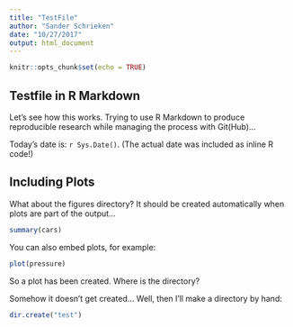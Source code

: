 ```yaml
---
title: "TestFile"
author: "Sander Schrieken"
date: "10/27/2017"
output: html_document
---
```


```r
knitr::opts_chunk$set(echo = TRUE)
```

## Testfile in R Markdown

Let's see how this works. Trying to use R Markdown to produce reproducible research while managing the process with Git(Hub)...

Today's date is: `r Sys.Date()`. (The actual date was included as inline R code!)


## Including Plots

What about the figures directory? It should be created automatically when plots are part of the output...

```r
summary(cars)
```

You can also embed plots, for example:

```r
plot(pressure)
```

So a plot has been created. Where is the directory?

Somehow it doesn't get created... Well, then I'll make a directory by hand:


```r
dir.create("test")
```
